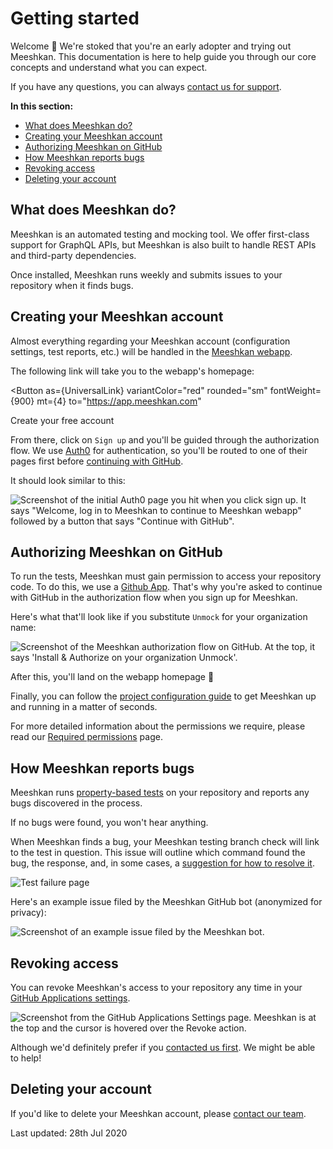 
# Getting started

Welcome <span role="img" aria-label="waving hand">👋</span> We're stoked that you're an early adopter and trying out Meeshkan. This documentation is here to help guide you through our core concepts and understand what you can expect.

If you have any questions, you can always [contact us for support](/contact/).

**In this section:**

- [What does Meeshkan do?](#what-does-meeshkan-do)
- [Creating your Meeshkan account](#creating-your-meeshkan-account)
- [Authorizing Meeshkan on GitHub](#authorizing-meeshkan-on-github)
- [How Meeshkan reports bugs](#how-meeshkan-reports-bugs)
- [Revoking access](#revoking-access)
- [Deleting your account](#deleting-your-account)

## What does Meeshkan do?

Meeshkan is an automated testing and mocking tool. We offer first-class support for GraphQL APIs, but Meeshkan is also built to handle REST APIs and third-party dependencies.

Once installed, Meeshkan runs weekly and submits issues to your repository when it finds bugs.

## Creating your Meeshkan account

Almost everything regarding your Meeshkan account (configuration settings, test reports, etc.) will be handled in the [Meeshkan webapp](https://app.meeshkan.com).

The following link will take you to the webapp's homepage:

<Button
  as={UniversalLink}
  variantColor="red"
  rounded="sm"
  fontWeight={900}
  mt={4}
  to="https://app.meeshkan.com"
>
  Create your free account
</Button>

From there, click on `Sign up` and you'll be guided through the authorization flow. We use [Auth0](https://auth0.com/) for authentication, so you'll be routed to one of their pages first before [continuing with GitHub](#authorizing-meeshkan-on-github).

It should look similar to this:

![Screenshot of the initial Auth0 page you hit when you click sign up. It says "Welcome, log in to Meeshkan to continue to Meeshkan webapp" followed by a button that says "Continue with GitHub".](https://user-images.githubusercontent.com/26869552/88674552-3e0a2b80-d0ea-11ea-9bb0-b6dc7e8adfe8.png)

## Authorizing Meeshkan on GitHub

To run the tests, Meeshkan must gain permission to access your repository code. To do this, we use a [Github App](https://developer.github.com/apps/differences-between-apps/). That's why you're asked to continue with GitHub in the authorization flow when you sign up for Meeshkan.

Here's what that'll look like if you substitute `Unmock` for your organization name:

![Screenshot of the Meeshkan authorization flow on GitHub. At the top, it says 'Install & Authorize on your organization Unmock'.](https://user-images.githubusercontent.com/26869552/81223394-36a11d80-8fe6-11ea-91db-d7c4224b7894.png)

After this, you'll land on the webapp homepage <span role="img" aria-label="party popper">🎉</span>

Finally, you can follow the [project configuration guide](/docs/how-meeshkan-works/#project-configuration) to get Meeshkan up and running in a matter of seconds.

For more detailed information about the permissions we require, please read our [Required permissions](/docs/required-permissions/) page.

## How Meeshkan reports bugs

Meeshkan runs [property-based tests](/docs/faq/#what-is-property-based-testing) on your repository and reports any bugs discovered in the process.

If no bugs were found, you won't hear anything.

When Meeshkan finds a bug, your Meeshkan testing branch check will link to the test in question. This issue will outline which command found the bug, the response, and, in some cases, a [suggestion for how to resolve it](/docs/how-meeshkan-works/#suggested-fixes).

![Test failure page](https://media.graphcms.com/1cB1gX9SvSestn25tohj)

Here's an example issue filed by the Meeshkan GitHub bot (anonymized for privacy):

![Screenshot of an example issue filed by the Meeshkan bot.](https://user-images.githubusercontent.com/26869552/81219610-4e75a300-8fe0-11ea-9760-a41cb1a1812c.png)

## Revoking access

You can revoke Meeshkan's access to your repository any time in your [GitHub Applications settings](https://github.com/settings/applications).

![Screenshot from the GitHub Applications Settings page. Meeshkan is at the top and the cursor is hovered over the Revoke action.](https://user-images.githubusercontent.com/26869552/81219329-f474dd80-8fdf-11ea-90a0-b0e65c59733e.png)

Although we'd definitely prefer if you [contacted us first](/contact/). We might be able to help!

## Deleting your account

If you'd like to delete your Meeshkan account, please [contact our team](/contact/).

<Box mt={10}>
  <Text as="i">Last updated: 28th Jul 2020</Text>
</Box>
